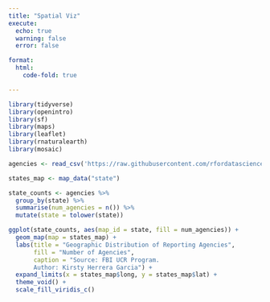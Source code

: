 ```yaml
---
title: "Spatial Viz"
execute:
  echo: true
  warning: false
  error: false

format: 
  html: 
    code-fold: true

---
```



```r
library(tidyverse)
library(openintro)
library(sf)
library(maps)
library(leaflet)
library(rnaturalearth)
library(mosaic)

agencies <- read_csv('https://raw.githubusercontent.com/rfordatascience/tidytuesday/main/data/2025/2025-02-18/agencies.csv')

states_map <- map_data("state")

state_counts <- agencies %>%
  group_by(state) %>%
  summarise(num_agencies = n()) %>%
  mutate(state = tolower(state))

ggplot(state_counts, aes(map_id = state, fill = num_agencies)) +
  geom_map(map = states_map) +
  labs(title = "Geographic Distribution of Reporting Agencies",
       fill = "Number of Agencies",
       caption = "Source: FBI UCR Program.
       Author: Kirsty Herrera Garcia") +
  expand_limits(x = states_map$long, y = states_map$lat) +
  theme_void() +
  scale_fill_viridis_c()
```

